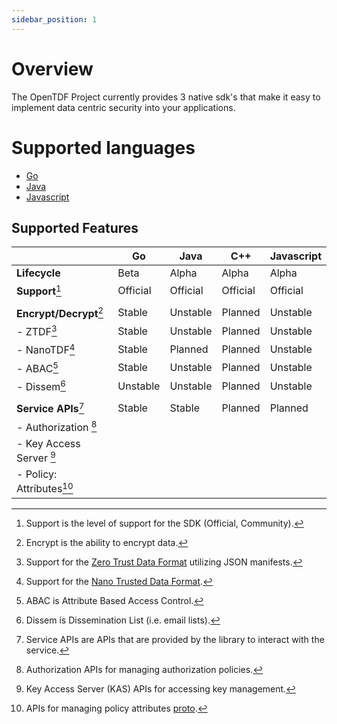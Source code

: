 ```yaml
---
sidebar_position: 1
---
```


# Overview

The OpenTDF Project currently provides 3 native sdk's that make it easy to implement data centric security into your applications.

# Supported languages
- [Go](https://pkg.go.dev/github.com/opentdf/platform/sdk)
- [Java](https://github.com/opentdf/java-sdk)
- [Javascript](https://github.com/opentdf/client-web)
## Supported Features

|                            | Go       | Java     | C++      | Javascript |
| :------------------------- | -------- | -------- | -------- | ---------- |
| **Lifecycle**              | Beta     | Alpha    | Alpha    | Alpha      |
| **Support**[^101]          | Official | Official | Official | Official   |
|                            |          |          |          |            |
| **Encrypt/Decrypt**[^103]  | Stable   | Unstable | Planned  | Unstable   |
| - ZTDF[^110]               | Stable   | Unstable | Planned  | Unstable   |
| - NanoTDF[^111]            | Stable   | Planned  | Planned  | Unstable   |
| - ABAC[^112]               | Stable   | Unstable | Planned  | Unstable   |
| - Dissem[^113]             | Unstable | Unstable | Planned  | Unstable   |
|                            |          |          |          |            |
| **Service APIs**[^105]     | Stable   | Stable   | Planned  | Planned    |
| - Authorization [^120]     |          |          |          |            |
| - Key Access Server [^121] |          |          |          |            |
| - Policy: Attributes[^130] |          |          |          |            |

[^101]: Support is the level of support for the SDK (Official, Community).
[^103]: Encrypt is the ability to encrypt data.
[^105]: Service APIs are APIs that are provided by the library to interact with the service.

<!-- SDK Footnotes -->

[^110]: Support for the [Zero Trust Data Format](https://github.com/opentdf/spec/tree/main/schema/tdf) utilizing JSON manifests.
[^111]: Support for the [Nano Trusted Data Format](https://github.com/opentdf/spec/tree/main/schema/nanotdf).
[^112]: ABAC is Attribute Based Access Control.
[^113]: Dissem is Dissemination List (i.e. email lists).

<!-- Service Footnotes -->

[^120]: Authorization APIs for managing authorization policies.
[^121]: Key Access Server (KAS) APIs for accessing key management.
[^130]: APIs for managing policy attributes [proto](https://github.com/opentdf/platform/blob/main/service/policy/attributes/attributes.proto).